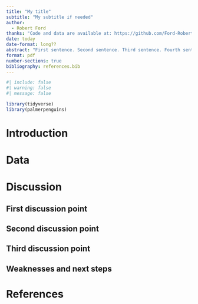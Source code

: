 ```yaml
---
title: "My title"
subtitle: "My subtitle if needed"
author: 
  - Robert Ford
thanks: "Code and data are available at: https://github.com/Ford-Robert/STA304_City-Of-Toronto-Data.git"
date: today
date-format: long??
abstract: "First sentence. Second sentence. Third sentence. Fourth sentence."
format: pdf
number-sections: true
bibliography: references.bib
---
```


```r
#| include: false
#| warning: false
#| message: false

library(tidyverse)
library(palmerpenguins)
```


# Introduction



# Data {#sec-data}




# Discussion {#sec-discussion}

## First discussion point {#sec-first-point}



## Second discussion point


## Third discussion point


## Weaknesses and next steps



\newpage


# References


